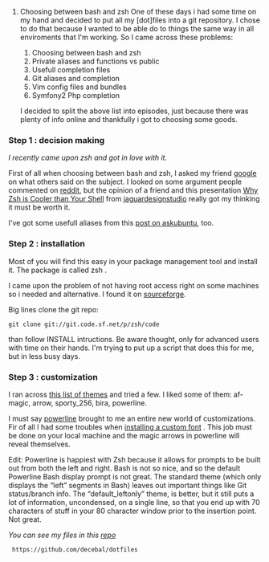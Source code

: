 
1. Choosing between bash and zsh
    One of these days i had some time on my hand and decided to put all my [dot]files into a git repository. I chose to do that because I wanted to be able do to things the same way in all enviroments that I'm working. So I came across these problems:
    
    1. Choosing between bash and zsh
    2. Private aliases and functions vs public
    3. Usefull completion files
    4. Git aliases and completion
    5. Vim config files and bundles
    6. Symfony2 Php completion
        
    I decided to split the above list into episodes, just because there was plenty of info online and thankfully i got to choosing some goods.

### Step 1 : decision making

*I recently came upon zsh and got in love with it.*

First of all when choosing between bash and zsh, I asked my friend [google](http://google.com/) on what others said on the subject. I looked on some argument people commented on [reddit](http://www.reddit.com/r/linux/comments/1csl7c/bash_vs_zsh/), but the opinion of a friend and this presentation [Why Zsh is Cooler than Your Shell](https://www.slideshare.net/jaguardesignstudio/why-zsh-is-cooler-than-your-shell-16194692) from [jaguardesignstudio](http://www.slideshare.net/jaguardesignstudio) really got my thinking it must be worth it.

I've got some usefull aliases from this [post on askubuntu](http://askubuntu.com/questions/1577/moving-from-bash-to-zsh), too.

### Step 2 : installation

Most of you will find this easy in your package management tool and install it. The package is called zsh . 

I came upon the problem of not having root access right on some machines so i needed and alternative. I found it on [sourceforge](http://zsh.sourceforge.net/). 

Big lines clone the git repo:

    git clone git://git.code.sf.net/p/zsh/code

than follow INSTALL intructions. Be aware thought, only for advanced users with time on their hands. I'm trying to put up a script that does this for me, but in less busy days.

### Step 3 : customization

I ran across [this list of themes](https://github.com/robbyrussell/oh-my-zsh/wiki/themes) and tried a few. I liked some of them: af-magic, arrow, sporty_256, bira, powerline.

I must say [powerline](https://github.com/steadystatic/dotfiles/tree/master/oh-my-zsh-powerline-theme) brought to me an entire new world of customizations. Fir of all I had some troubles when [installing a custom font](https://github.com/Lokaltog/powerline-fonts) . This job must be done on your local machine and the magic arrows in powerline will reveal themselves.

Edit: Powerline is happiest with Zsh because it allows for prompts to be built out from both the left and right. Bash is not so nice, and so the default Powerline Bash display prompt is not great. The standard theme (which only displays the “left” segments in Bash) leaves out important things like Git status/branch info. The “default_leftonly” theme, is better, but it still puts a lot of information, uncondensed, on a single line, so that you end up with 70 characters of stuff in your 80 character window prior to the insertion point. Not great.

*You can see my files in this [repo](https://github.com/decebal/dotfiles)*

     https://github.com/decebal/dotfiles
